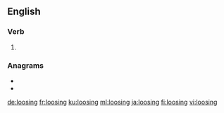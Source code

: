 ==English==

===Verb===
{{head|en|present participle}}

# {{present participle of|loose|lang=en|nocat=1}}

===Anagrams===
* {{l|en|olingos}}
* {{l|en|soloing}}

[[de:loosing]]
[[fr:loosing]]
[[ku:loosing]]
[[ml:loosing]]
[[ja:loosing]]
[[fi:loosing]]
[[vi:loosing]]